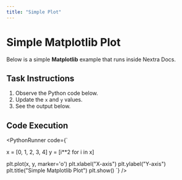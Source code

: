 ```yaml
---
title: "Simple Plot"
---
```


# Simple Matplotlib Plot

Below is a simple **Matplotlib** example that runs inside Nextra Docs.

## Task Instructions
1. Observe the Python code below.
2. Update the `x` and `y` values.
3. See the output below.

## Code Execution


<PythonRunner code={`

x = [0, 1, 2, 3, 4]
y = [i**2 for i in x]

plt.plot(x, y, marker='o')
plt.xlabel("X-axis")
plt.ylabel("Y-axis")
plt.title("Simple Matplotlib Plot")
plt.show()
`} />
